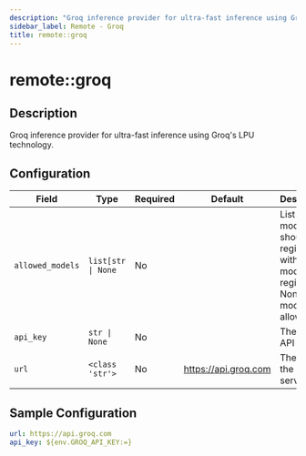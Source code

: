 ```yaml
---
description: "Groq inference provider for ultra-fast inference using Groq's LPU technology."
sidebar_label: Remote - Groq
title: remote::groq
---
```


# remote::groq

## Description

Groq inference provider for ultra-fast inference using Groq's LPU technology.

## Configuration

| Field | Type | Required | Default | Description |
|-------|------|----------|---------|-------------|
| `allowed_models` | `list[str \| None` | No |  | List of models that should be registered with the model registry. If None, all models are allowed. |
| `api_key` | `str \| None` | No |  | The Groq API key |
| `url` | `<class 'str'>` | No | https://api.groq.com | The URL for the Groq AI server |

## Sample Configuration

```yaml
url: https://api.groq.com
api_key: ${env.GROQ_API_KEY:=}
```
